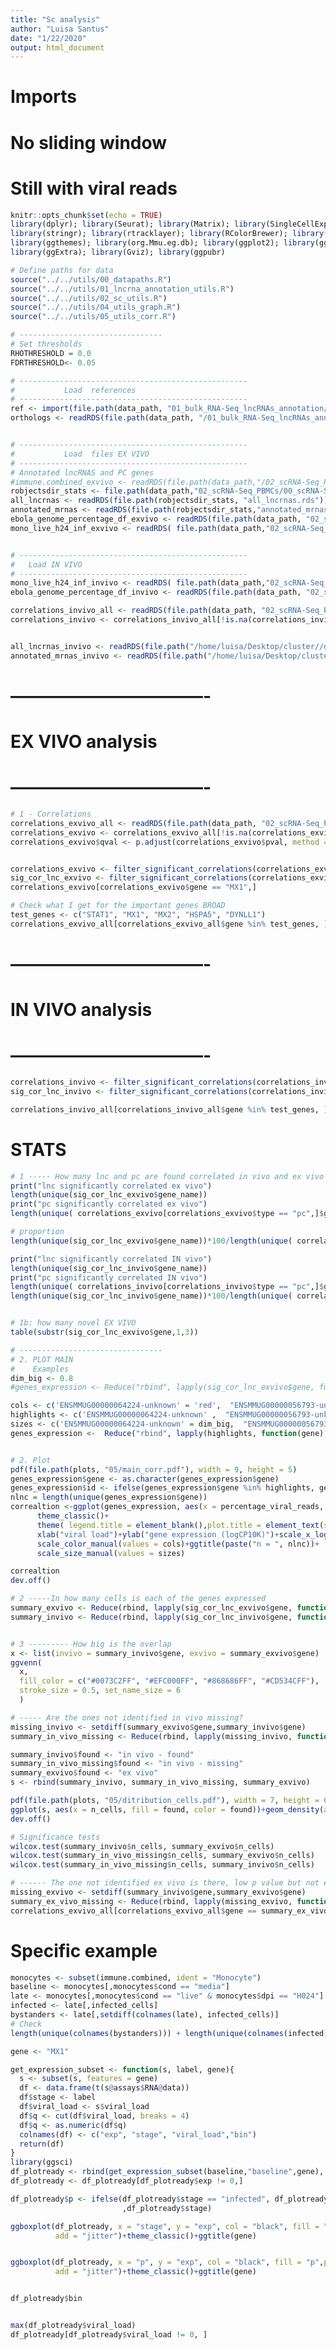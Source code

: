 ```yaml
---
title: "Sc analysis"
author: "Luisa Santus"
date: "1/22/2020"
output: html_document
---
```



# Imports 

# No sliding window 
# Still with viral reads 

```r
knitr::opts_chunk$set(echo = TRUE)
library(dplyr); library(Seurat); library(Matrix); library(SingleCellExperiment)
library(stringr); library(rtracklayer); library(RColorBrewer); library(scales)
library(ggthemes); library(org.Mmu.eg.db); library(ggplot2); library(ggvenn)
library(ggExtra); library(Gviz); library(ggpubr)

# Define paths for data
source("../../utils/00_datapaths.R")
source("../../utils/01_lncrna_annotation_utils.R")
source("../../utils/02_sc_utils.R")
source("../../utils/04_utils_graph.R")
source("../../utils/05_utils_corr.R")

# --------------------------------
# Set thresholds 
RHOTHRESHOLD = 0.0
FDRTHRESHOLD<- 0.05

# ---------------------------------------------------
#           Load  references 
# ---------------------------------------------------
ref <- import(file.path(data_path, "01_bulk_RNA-Seq_lncRNAs_annotation/03_novel_lncRNAs_list/rheMac10_EBOV_and_novel_genenames_addedgenesNovel.gtf"))
orthologs <- readRDS(file.path(data_path, "/01_bulk_RNA-Seq_lncRNAs_annotation/05_orthologs/orthologs_geneid_ready.rds"))


# ---------------------------------------------------
#           Load  files EX VIVO 
# ---------------------------------------------------
# Annotated lncRNAS and PC genes
#immune.combined_exvivo <- readRDS(file.path(data_path,"/02_scRNA-Seq_PBMCs/00_scRNA-Seq_exVivo_rhemac10/05_RObjects/03_prep/03_immune.combined.ready.rds"))
robjectsdir_stats <- file.path(data_path,"02_scRNA-Seq_PBMCs/00_scRNA-Seq_exVivo_rhemac10/05_RObjects/05_stats/")
all_lncrnas <- readRDS(file.path(robjectsdir_stats, "all_lncrnas.rds"))
annotated_mrnas <- readRDS(file.path(robjectsdir_stats,"annotated_mrnas.rds"))
ebola_genome_percentage_df_exvivo <- readRDS(file.path(data_path, "02_scRNA-Seq_PBMCs/00_scRNA-Seq_exVivo_rhemac10/05_RObjects/03_prep/df_viralpercentage.rds"))
mono_live_h24_inf_exvivo <- readRDS( file.path(data_path,"02_scRNA-Seq_PBMCs/00_scRNA-Seq_exVivo_rhemac10/05_RObjects/03_prep/03_monocytes_infected_late.rds"))


# ---------------------------------------------------
#   Load IN VIVO 
# ---------------------------------------------------
mono_live_h24_inf_invivo <- readRDS( file.path(data_path,"02_scRNA-Seq_PBMCs/01_scRNA-Seq_inVivo_rhemac10/05_RObjects/03_prep/03_monocytes_infected_late.rds"))
ebola_genome_percentage_df_invivo <- readRDS(file.path(data_path, "02_scRNA-Seq_PBMCs/00_scRNA-Seq_exVivo_rhemac10/05_RObjects/03_prep/df_viralpercentage.rds"))

correlations_invivo_all <- readRDS(file.path(data_path, "02_scRNA-Seq_PBMCs/01_scRNA-Seq_inVivo_rhemac10/05_RObjects/06_correlation/03_viralload_infected_late/ViralLoad_spearman-correlations_standard.rds"))
correlations_invivo <- correlations_invivo_all[!is.na(correlations_invivo_all$pval) & !is.na(correlations_invivo_all$pval) & correlations_invivo_all$pval < FDRTHRESHOLD & abs(correlations_invivo_all$rho) > RHOTHRESHOLD, ]


all_lncrnas_invivo <- readRDS(file.path("/home/luisa/Desktop/cluster//data/02_scRNA-Seq_PBMCs/01_scRNA-Seq_inVivo_rhemac10/05_RObjects/05_stats/", "all_lncrnas.rds"))
annotated_mrnas_invivo <- readRDS(file.path("/home/luisa/Desktop/cluster//data/02_scRNA-Seq_PBMCs/01_scRNA-Seq_inVivo_rhemac10/05_RObjects/05_stats/", "annotated_mrnas.rds"))


```

# ----------------------------------
#      EX VIVO analysis 
# ----------------------------------
```r
# 1 - Correlations 
correlations_exvivo_all <- readRDS(file.path(data_path, "02_scRNA-Seq_PBMCs/00_scRNA-Seq_exVivo_rhemac10/05_RObjects/06_correlation/03_viralload_infected_late/ViralLoad_spearman-correlations_standard.rds"))
correlations_exvivo <- correlations_exvivo_all[!is.na(correlations_exvivo_all$pval),]
correlations_exvivo$qval <- p.adjust(correlations_exvivo$pval, method = "BH", n = length(correlations_exvivo$pval))


correlations_exvivo <- filter_significant_correlations(correlations_exvivo, ref, all_lncrnas, annotated_mrnas, FDRTHRESHOLD, RHOTHRESHOLD)[[1]]
sig_cor_lnc_exvivo <- filter_significant_correlations(correlations_exvivo, ref, all_lncrnas, annotated_mrnas, FDRTHRESHOLD, RHOTHRESHOLD)[[2]]
correlations_exvivo[correlations_exvivo$gene == "MX1",]

# Check what I get for the important genes BROAD
test_genes <- c("STAT1", "MX1", "MX2", "HSPA5", "DYNLL1")
correlations_exvivo_all[correlations_exvivo_all$gene %in% test_genes, ]
```


# ----------------------------------
#      IN VIVO analysis 
# ----------------------------------
```r
correlations_invivo <- filter_significant_correlations(correlations_invivo_all, ref, all_lncrnas_invivo, annotated_mrnas_invivo, FDRTHRESHOLD, RHOTHRESHOLD)[[1]]
sig_cor_lnc_invivo <- filter_significant_correlations(correlations_invivo_all, ref, all_lncrnas_invivo, annotated_mrnas_invivo, FDRTHRESHOLD, RHOTHRESHOLD)[[2]]

correlations_invivo_all[correlations_invivo_all$gene %in% test_genes, ]
```





# STATS 
```r

# 1 ----- How many lnc and pc are found correlated in vivo and ex vivo
print("lnc significantly correlated ex vivo")
length(unique(sig_cor_lnc_exvivo$gene_name))
print("pc significantly correlated ex vivo")
length(unique( correlations_exvivo[correlations_exvivo$type == "pc",]$gene))

# proportion
length(unique(sig_cor_lnc_exvivo$gene_name))*100/length(unique( correlations_exvivo[correlations_exvivo$type == "pc",]$gene))

print("lnc significantly correlated IN vivo")
length(unique(sig_cor_lnc_invivo$gene_name))
print("pc significantly correlated IN vivo")
length(unique( correlations_invivo[correlations_invivo$type == "pc",]$gene))
length(unique(sig_cor_lnc_invivo$gene_name))*100/length(unique( correlations_invivo[correlations_invivo$type == "pc",]$gene))


# 1b: how many novel EX VIVO
table(substr(sig_cor_lnc_exvivo$gene,1,3))

```



```r
# --------------------------------
# 2. PLOT MAIN 
#    Examples 
dim_big <- 0.8
#genes_expression <- Reduce("rbind", lapply(sig_cor_lnc_exvivo$gene, function(gene) get_expression_summary_gene(gene, mono_live_h24_inf_exvivo)))

cols <- c('ENSMMUG00000064224-unknown' = 'red',  "ENSMMUG00000056793-unknown" = "#6C0202", "NDUFA10" = "grey", "HDLBP" = "black", "MX1" = "green")
highlights <- c('ENSMMUG00000064224-unknown' ,  "ENSMMUG00000056793-unknown", "HDLBP", "NDUFA10", "MX1")
sizes <- c('ENSMMUG00000064224-unknown' = dim_big,  "ENSMMUG00000056793-unknown" = dim_big, "NDUFA10" = dim_big, "HDLBP" = dim_big, "other" = 0.2, "MX1" = 2)
genes_expression <-  Reduce("rbind", lapply(highlights, function(gene) get_expression_summary_gene(gene, mono_live_h24_inf_exvivo, ebola_genome_percentage_df_exvivo)))


# 2. Plot 
pdf(file.path(plots, "05/main_corr.pdf"), width = 9, height = 5)
genes_expression$gene <- as.character(genes_expression$gene)
genes_expression$id <- ifelse(genes_expression$gene %in% highlights, genes_expression$gene, "other")
nlnc = length(unique(genes_expression$gene))
correaltion <-ggplot(genes_expression, aes(x = percentage_viral_reads, y = value, col = gene, size = id))+stat_smooth(method = "loess", formula = y ~ x,  se = F, n = 15, span =0.7)+
      theme_classic()+
      theme( legend.title = element_blank(),plot.title = element_text(size = 12), text = element_text(size = 17))+ 
      xlab("viral load")+ylab("gene expression (logCP10K)")+scale_x_log10()+
      scale_color_manual(values = cols)+ggtitle(paste("n = ", nlnc))+
      scale_size_manual(values = sizes)

correaltion
dev.off()


```

```r
# 2 -----In how many cells is each of the genes expressed
summary_exvivo <- Reduce(rbind, lapply(sig_cor_lnc_exvivo$gene, function(x) get_average(x, mono_live_h24_inf_exvivo)))
summary_invivo <- Reduce(rbind, lapply(sig_cor_lnc_invivo$gene, function(x) get_average(x, mono_live_h24_inf_invivo)))


# 3 --------- How big is the overlap 
x <- list(invivo = summary_invivo$gene, exvivo = summary_exvivo$gene)
ggvenn(
  x, 
  fill_color = c("#0073C2FF", "#EFC000FF", "#868686FF", "#CD534CFF"),
  stroke_size = 0.5, set_name_size = 6
  )

# ----- Are the ones not identified in vivo missing? 
missing_invivo <- setdiff(summary_exvivo$gene,summary_invivo$gene)
summary_in_vivo_missing <- Reduce(rbind, lapply(missing_invivo, function(x) get_average(x, mono_live_h24_inf_invivo)))

summary_invivo$found <- "in vivo - found"
summary_in_vivo_missing$found <- "in vivo - missing"
summary_exvivo$found <- "ex vivo"
s <- rbind(summary_invivo, summary_in_vivo_missing, summary_exvivo)

pdf(file.path(plots, "05/ditribution_cells.pdf"), width = 7, height = 6)
ggplot(s, aes(x = n_cells, fill = found, color = found))+geom_density(alpha = 0.7)+theme_classic()+xlab("number of cells (log10)")+theme(text = element_text(size = 15))+scale_fill_brewer(palette = "Set1")+scale_color_brewer(palette = "Set1")+scale_x_log10()
dev.off()

# Significance tests
wilcox.test(summary_invivo$n_cells, summary_exvivo$n_cells)
wilcox.test(summary_in_vivo_missing$n_cells, summary_exvivo$n_cells)
wilcox.test(summary_in_vivo_missing$n_cells, summary_invivo$n_cells)

# ------ The one not identified ex vivo is there, low p value but not enough to be significant 
missing_exvivo <- setdiff(summary_invivo$gene,summary_exvivo$gene)
summary_ex_vivo_missing <- Reduce(rbind, lapply(missing_exvivo, function(x) get_average(x, mono_live_h24_inf_exvivo)))
correlations_exvivo_all[correlations_exvivo_all$gene == summary_ex_vivo_missing$gene, ]
```


# Specific example
```r
monocytes <- subset(immune.combined, ident = "Monocyte")
baseline <- monocytes[,monocytes$cond == "media"]
late <- monocytes[,monocytes$cond == "live" & monocytes$dpi == "H024"]
infected <- late[,infected_cells]
bystanders <- late[,setdiff(colnames(late), infected_cells)]
# Check 
length(unique(colnames(bystanders))) + length(unique(colnames(infected))) == length(unique(colnames(late)))

gene <- "MX1"

get_expression_subset <- function(s, label, gene){
  s <- subset(s, features = gene)
  df <- data.frame(t(s@assays$RNA@data))
  df$stage <- label
  df$viral_load <- s$viral_load
  df$q <- cut(df$viral_load, breaks = 4)
  df$q <- as.numeric(df$q)
  colnames(df) <- c("exp", "stage", "viral_load","bin")
  return(df)
}
library(ggsci)
df_plotready <- rbind(get_expression_subset(baseline,"baseline",gene), get_expression_subset(bystanders,"bystander",gene), get_expression_subset(infected,"infected",gene)) 
df_plotready <- df_plotready[df_plotready$exp != 0,]

df_plotready$p <- ifelse(df_plotready$stage == "infected", df_plotready$bin
                         ,df_plotready$stage)

ggboxplot(df_plotready, x = "stage", y = "exp", col = "black", fill = "stage",palette = c(pal_jco()(2),rep("red",4)),
          add = "jitter")+theme_classic()+ggtitle(gene)


ggboxplot(df_plotready, x = "p", y = "exp", col = "black", fill = "p",palette = c(pal_jco()(2),rep("red",4)),
          add = "jitter")+theme_classic()+ggtitle(gene)


df_plotready$bin


max(df_plotready$viral_load)
df_plotready[df_plotready$viral_load != 0, ]





```

